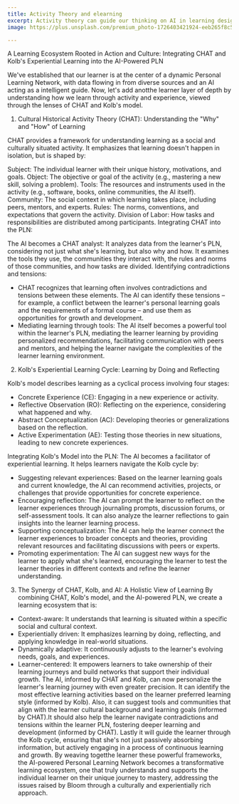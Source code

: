 ```yaml
---
title: Activity Theory and elearning
excerpt: Activity theory can guide our thinking on AI in learning design
image: https://plus.unsplash.com/premium_photo-1726403421924-eeb265f8c57a

---
```


A Learning Ecosystem Rooted in Action and Culture: Integrating CHAT and Kolb's Experiential Learning into the AI-Powered PLN

We've established that our learner is at the center of a dynamic Personal Learning Network, with data flowing in from diverse sources and an AI acting as a intelligent guide. Now, let's add anotthe learner layer of depth by understanding how we learn through activity and experience, viewed through the lenses of CHAT and Kolb's model.

1. Cultural Historical Activity Theory (CHAT): Understanding the "Why" and "How" of Learning

CHAT provides a framework for understanding learning as a social and culturally situated activity. It emphasizes that learning doesn't happen in isolation, but is shaped by:

Subject: The individual learner  with their unique history, motivations, and goals.
Object: The objective or goal of the activity (e.g., mastering a new skill, solving a problem).
Tools: The resources and instruments used in the activity (e.g., software, books, online communities, the AI itself).
Community: The social context in which learning takes place, including peers, mentors, and experts.
Rules: The norms, conventions, and expectations that govern the activity.
Division of Labor: How tasks and responsibilities are distributed among participants.
Integrating CHAT into the PLN:

The AI becomes a CHAT analyst:  It analyzes data from the learner's PLN, considering not just what she's learning, but also why and how. It examines the tools they use, the communities they interact with, the rules and norms of those communities, and how tasks are divided.
Identifying contradictions and tensions: 
- CHAT recognizes that learning often involves contradictions and tensions between these elements. The AI can identify these tensions – for example, a conflict between the learner's personal learning goals and the requirements of a formal course – and use them as opportunities for growth and development.
- Mediating learning through tools: The AI itself becomes a powerful tool within the learner's PLN, mediating the learner learning by providing personalized recommendations, facilitating communication with peers and mentors, and helping the learner navigate the complexities of the learner learning environment.

2. Kolb's Experiential Learning Cycle: Learning by Doing and Reflecting

Kolb's model describes learning as a cyclical process involving four stages:
- Concrete Experience (CE): Engaging in a new experience or activity.
- Reflective Observation (RO): Reflecting on the experience, considering what happened and why.
- Abstract Conceptualization (AC): Developing theories or generalizations based on the reflection.
- Active Experimentation (AE): Testing those theories in new situations, leading to new concrete experiences.

Integrating Kolb's Model into the PLN:
The AI becomes a facilitator of experiential learning. It helps learners navigate the Kolb cycle by:
- Suggesting relevant experiences: Based on the learner learning goals and current knowledge, the AI can recommend activities, projects, or challenges that provide opportunities for concrete experience.
- Encouraging reflection: The AI can prompt the learner to reflect on the learner experiences through journaling prompts, discussion forums, or self-assessment tools. It can also analyze the learner reflections to gain insights into the learner learning process.
- Supporting conceptualization: The AI can help the learner connect the learner experiences to broader concepts and theories, providing relevant resources and facilitating discussions with peers or experts.
- Promoting experimentation: The AI can suggest new ways for the learner to apply what she's learned, encouraging the learner to test the learner theories in different contexts and refine the learner understanding.
3. The Synergy of CHAT, Kolb, and AI: A Holistic View of Learning
By combining CHAT, Kolb's model, and the AI-powered PLN, we create a learning ecosystem that is:
- Context-aware:  It understands that learning is situated within a specific social and cultural context.
- Experientially driven: It emphasizes learning by doing, reflecting, and applying knowledge in real-world situations.
- Dynamically adaptive: It continuously adjusts to the learner's evolving needs, goals, and experiences.
- Learner-centered: It empowers learners to take ownership of their learning journeys and build networks that support their individual growth.
The AI, informed by CHAT and Kolb, can now personalize the learner's learning journey with even greater precision. It can identify the most effective learning activities based on the learner preferred learning style (informed by Kolb). Also, it can suggest tools and communities that align with the learner cultural background and learning goals (informed by CHAT).It should also help the learner navigate contradictions and tensions within the learner PLN, fostering deeper learning and development (informed by CHAT). Lastly it will guide the learner through the Kolb cycle, ensuring that she's not just passively absorbing information, but actively engaging in a process of continuous learning and growth.
By weaving togetthe learner these powerful frameworks, the AI-powered Personal Learning Network becomes a transformative learning ecosystem, one that truly understands and supports the individual learner on their unique journey to mastery, addressing the issues raised by Bloom through a culturally and experientially rich approach.